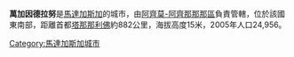 '''萬加因德拉努'''是[[馬達加斯加|馬達加斯加]]的城市，由[[阿齊莫-阿齊那那那區|阿齊莫-阿齊那那那區]]負責管轄，位於該國東南部，距離首都[[塔那那利佛|塔那那利佛]]約882公里，海拔高度15米，2005年人口24,956。

{{Coord|23|21|S|47|36|E|region:MG_type:city|display=title}}

[[Category:馬達加斯加城市|Category:馬達加斯加城市]]

{{Madagascar-stub}}